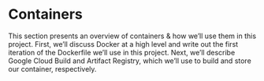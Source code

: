 # Containers

This section presents an overview of containers & how we'll use them in this project. First, we'll discuss Docker at a high level and write out the first iteration of the Dockerfile we'll use in this project. Next, we'll describe Google Cloud Build and Artifact Registry, which we'll use to build and store our container, respectively.